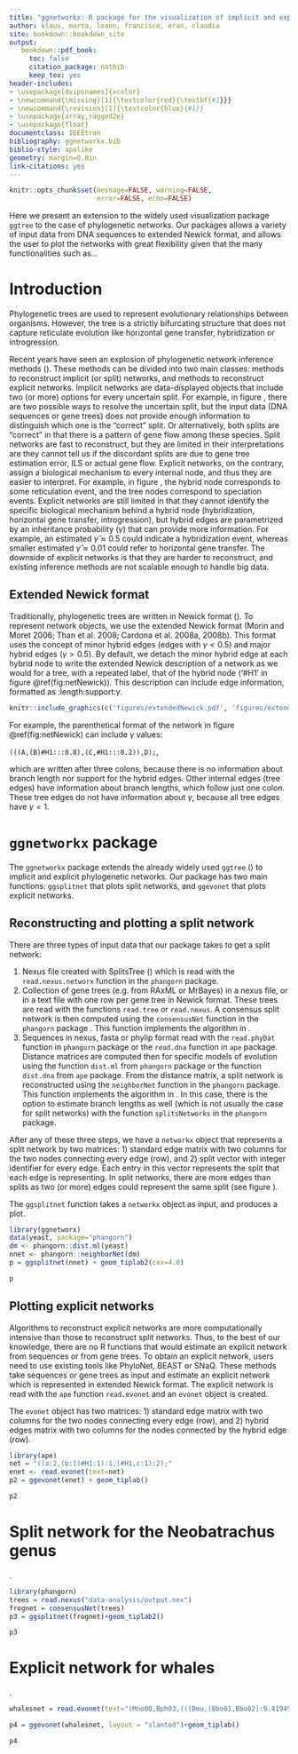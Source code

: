 ```yaml
--- 
title: "ggnetworkx: R package for the visualization of implicit and explicit phylogenetic networks"
author: klaus, marta, leann, francisco, eran, claudia
site: bookdown::bookdown_site
output: 
   bookdown::pdf_book:
     toc: false
     citation_package: natbib
     keep_tex: yes
header-includes:
- \usepackage[dvipsnames]{xcolor}
- \newcommand{\missing}[1]{\textcolor{red}{\textbf{#1}}}
- \newcommand{\revision}[1]{\textcolor{blue}{#1}}
- \usepackage{array,ragged2e}
- \usepackage{float}
documentclass: IEEEtran
bibliography: ggnetworkx.bib
biblio-style: apalike
geometry: margin=0.8in
link-citations: yes
---
```



```r
knitr::opts_chunk$set(message=FALSE, warning=FALSE, 
                      error=FALSE, echo=FALSE)

```


\begin{center}
\textbf{Abstract} 
\end{center}

Here we present an extension to the widely used visualization package `ggtree` to the case of phylogenetic networks. Our packages allows a variety of input data from DNA sequences to extended Newick format, and allows the user to plot the networks with great flexibility given that the many functionalities such as...

# Introduction

Phylogenetic trees are used to represent evolutionary relationships between organisms. However, the tree is a strictly bifurcating structure that does not capture reticulate evolution like horizontal gene transfer, hybridization or introgression.

Recent years have seen an explosion of phylogenetic network inference methods (\missing{cite everybody}). These methods can be divided into two main classes: methods to reconstruct implicit (or split) networks, and methods to reconstruct explicit networks. Implicit networks are data-displayed objects that include two (or more) options for every uncertain split. For example, in figure \missing{bla}, there are two possible ways to resolve the uncertain split, but the input data (DNA sequences or gene trees) does not provide enough information to distinguish which one is the "correct" split. Or alternatively, both splits are "correct" in that there is a pattern of gene flow among these species. Split networks are fast to reconstruct, but they are limited in their interpretations are they cannot tell us if the discordant splits are due to gene tree estimation error, ILS or actual gene flow.
Explicit networks, on the contrary, assign a biological mechanism to every internal node, and thus they are easier to interpret. For example, in figure \missing{bla}, the hybrid node corresponds to some reticulation event, and the tree nodes correspond to speciation events. Explicit networks are still limited in that they cannot identify the specific biological mechanism behind a hybrid node (hybridization, horizontal gene transfer, introgression), but hybrid edges are parametrized by an inheritance probability ($\gamma$) that can provide more information. For example, an estimated $\hat{\gamma} \approx 0.5$ could indicate a hybridization event, whereas smaller estimated $\hat{\gamma} \approx 0.01$ could refer to horizontal gene transfer. The downside of explicit networks is that they are harder to reconstruct, and existing inference methods\missing{(reference)} are not scalable enough to handle big data.

\vspace{-0.25cm}
## Extended Newick format
Traditionally, phylogenetic trees are written in Newick format (\missing{reference}). To represent network objects, we use the
extended Newick format (Morin and Moret 2006; Than et al.
2008; Cardona et al. 2008a, 2008b). 
This format uses the concept of minor
hybrid edges (edges with $\gamma < 0.5$) and major hybrid edges
($\gamma > 0.5$). By default, we detach the minor hybrid edge at each hybrid node to write the extended Newick
description of a network as we would for a tree, with a repeated label, that of the hybrid node ('#H1' in figure \@ref(fig:netNewick)). This description can include edge
information, formatted as :length:support:$\gamma$.

```r
knitr::include_graphics(c('figures/extendedNewick.pdf', 'figures/extendedNewick2.pdf'))
```

For example, the parenthetical format of the network in figure \@ref(fig:netNewick) can include $\gamma$ values: 

`(((A,(B)#H1:::0.8),(C,#H1:::0.2)),D);`, 

which are written after three colons, because there is no information about branch length nor support for the hybrid edges. Other internal edges (tree edges) have information about branch lengths, which follow just one colon. These tree edges do not have information about $\gamma$, because all tree edges have $\gamma=1$.

# `ggnetworkx` package

The `ggnetworkx` package extends the already widely used `ggtree` (\missing{references}) to implicit and explicit phylogenetic networks. Our package has two main functions: `ggsplitnet` that plots split networks, and `ggevonet` that plots explicit networks.

\vspace{-0.25cm}
## Reconstructing and plotting a split network

There are three types of input data that our package takes to get a split network:

1. Nexus file created with SplitsTree (\missing{reference}) which is read with the `read.nexus.networx` function in the `phangorn` package.
2. Collection of gene trees (e.g. from RAxML\missing{(reference)} or MrBayes\missing{(reference)}) in a nexus file, or in a text file with one row per gene tree in Newick format. These trees are read with the functions `read.tree` or `read.nexus`. A consensus split network is then computed using the `consensusNet` function in the `phangorn` package \missing{(reference)}. This function implements the algorithm in \missing{(reference)}.
3. Sequences in nexus, fasta or phylip format read with the `read.phyDat` function in `phangorn` package or the `read.dna` function in `ape` package. Distance matrices are computed then for specific models of evolution using the function `dist.ml` from `phangorn` package or the function `dist.dna` from `ape` package. From the distance matrix, a split network is reconstructed using the `neighborNet` function in the `phangorn` package. This function implements the algorithm in \missing{(reference)}. In this case, there is the option to estimate branch lengths as well (which is not usually the case for split networks) with the function `splitsNetworks` in the `phangorn` package.

After any of these three steps, we have a `networkx` object that represents a split network by two matrices: 1) standard edge matrix with two columns for the two nodes connecting every edge (row), and 2) split vector with integer identifier for every edge. Each entry in this vector represents the split that each edge is representing. In split networks, there are more edges than splits as two (or more) edges could represent the same split (see figure \missing{bla}).

The `ggsplitnet` function takes a `networkx` object as input, and produces a plot. 

```r
library(ggnetworx)
data(yeast, package="phangorn")
dm <- phangorn::dist.ml(yeast) 
nnet <- phangorn::neighborNet(dm)
p = ggsplitnet(nnet) + geom_tiplab2(cex=4.0)
```

```r
p
```



## Plotting explicit networks

Algorithms to reconstruct explicit networks are more computationally intensive than those to reconstruct split networks. Thus, to the best of our knowledge, there are no R functions that would estimate an explicit network from sequences or from gene trees. To obtain an explicit network, users need to use existing tools like PhyloNet\missing{(reference)}, BEAST\missing{(reference)} or SNaQ\missing{(reference)}.
These methods take sequences or gene trees as input and estimate an explicit network which is represented in extended Newick format. The explicit network is read with the `ape` function `read.evonet` and an `evonet` object is created. 

The `evonet` object has two matrices: 1) standard edge matrix with two columns for the two nodes connecting every edge (row), and 2) hybrid edges matrix with two columns for the nodes connected by the hybrid edge (row).

```r
library(ape)
net = "((a:2,(b:1)#H1:1):1,(#H1,c:1):2);"
enet <- read.evonet(text=net)
p2 = ggevonet(enet) + geom_tiplab() 
```

```r
p2
```

\missing{maybe we want to remove the basic split and explicit network plots and only show the cool plots. we need to show here all the cool functionalities of ggtree but now on networks}

# Split network for the Neobatrachus genus 

\missing{(Marta: add here short description of genus)}.

```r
library(phangorn)
trees = read.nexus("data-analysis/output.nex")
frognet = consensusNet(trees)
p3 = ggsplitnet(frognet)+geom_tiplab2()
```

```r
p3
```

# Explicit network for whales

\missing{(add here short description of whales)}.

```r
whalesnet = read.evonet(text="(Mno00,Bph03,(((Bmu,(Bbo01,Bbo02):9.41949690722463):1.6484045144986545,(Bac00,((balMys,Egl00):9.055782863234407)#H13:5.268095830633961::0.8331903627712247):1.100383484076166):0.066043783465627,((Erob02,Erob01):9.997600013276905,#H13:0.19346605673125924::0.16680963722877526):0.35164828246609625):2.146642742731017);")

p4 = ggevonet(whalesnet, layout = "slanted")+geom_tiplab()
```
```r
p4
```
